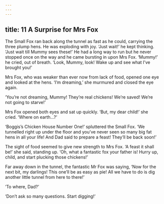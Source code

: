 ```yaml
---
---
---
```

title: 11 A Surprise for Mrs Fox
---




The Small Fox ran back along the tunnel as fast as he could, carrying the three plump hens. He was exploding with joy. ‘Just wait!’ he kept thinking. ‘Just wait till Mummy sees these!’ He had a long way to run but he never stopped once on the way and he came bursting in upon Mrs Fox. ‘Mummy!’ he cried, out of breath. ‘Look, Mummy, look! Wake up and see what I’ve brought you!’

Mrs Fox, who was weaker than ever now from lack of food, opened one eye and looked at the hens. ‘I’m dreaming,’ she murmured and closed the eye again.





‘You’re not dreaming, Mummy! They’re real chickens! We’re saved! We’re not going to starve!’

Mrs Fox opened both eyes and sat up quickly. ‘But, my dear child!’ she cried. ‘Where on earth…?’

‘Boggis’s Chicken House Number One!’ spluttered the Small Fox. ‘We tunnelled right up under the floor and you’ve never seen so many big fat hens in all your life! And Dad said to prepare a feast! They’ll be back soon!’

The sight of food seemed to give new strength to Mrs Fox. ‘A feast it shall be!’ she said, standing up. ‘Oh, what a fantastic fox your father is! Hurry up, child, and start plucking those chickens!’

Far away down in the tunnel, the fantastic Mr Fox was saying, ‘Now for the next bit, my darlings! This one’ll be as easy as pie! All we have to do is dig another little tunnel from here to there!’

‘To where, Dad?’

‘Don’t ask so many questions. Start digging!’